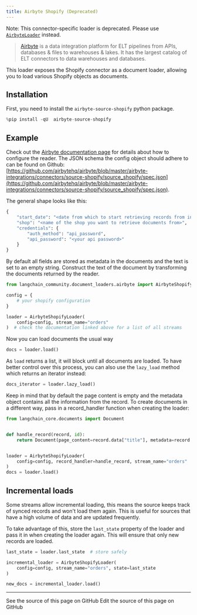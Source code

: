 ```yaml
---
title: Airbyte Shopify (Deprecated)
---
```


Note: This connector-specific loader is deprecated. Please use [`AirbyteLoader`](/oss/python/integrations/document_loaders/airbyte) instead.

>[Airbyte](https://github.com/airbytehq/airbyte) is a data integration platform for ELT pipelines from APIs, databases & files to warehouses & lakes. It has the largest catalog of ELT connectors to data warehouses and databases.

This loader exposes the Shopify connector as a document loader, allowing you to load various Shopify objects as documents.

## Installation

First, you need to install the `airbyte-source-shopify` python package.

```python
%pip install -qU  airbyte-source-shopify
```

## Example

Check out the [Airbyte documentation page](https://docs.airbyte.com/integrations/sources/shopify/) for details about how to configure the reader.
The JSON schema the config object should adhere to can be found on Github: [https://github.com/airbytehq/airbyte/blob/master/airbyte-integrations/connectors/source-shopify/source_shopify/spec.json](https://github.com/airbytehq/airbyte/blob/master/airbyte-integrations/connectors/source-shopify/source_shopify/spec.json).

The general shape looks like this:

```python
{
    "start_date": "<date from which to start retrieving records from in ISO format, e.g. 2020-10-20T00:00:00Z>",
    "shop": "<name of the shop you want to retrieve documents from>",
    "credentials": {
        "auth_method": "api_password",
        "api_password": "<your api password>"
    }
}
```

By default all fields are stored as metadata in the documents and the text is set to an empty string. Construct the text of the document by transforming the documents returned by the reader.

```python
from langchain_community.document_loaders.airbyte import AirbyteShopifyLoader

config = {
    # your shopify configuration
}

loader = AirbyteShopifyLoader(
    config=config, stream_name="orders"
)  # check the documentation linked above for a list of all streams
```

Now you can load documents the usual way

```python
docs = loader.load()
```

As `load` returns a list, it will block until all documents are loaded. To have better control over this process, you can also use the `lazy_load` method which returns an iterator instead:

```python
docs_iterator = loader.lazy_load()
```

Keep in mind that by default the page content is empty and the metadata object contains all the information from the record. To create documents in a different way, pass in a record_handler function when creating the loader:

```python
from langchain_core.documents import Document


def handle_record(record, id):
    return Document(page_content=record.data["title"], metadata=record.data)


loader = AirbyteShopifyLoader(
    config=config, record_handler=handle_record, stream_name="orders"
)
docs = loader.load()
```

## Incremental loads

Some streams allow incremental loading, this means the source keeps track of synced records and won't load them again. This is useful for sources that have a high volume of data and are updated frequently.

To take advantage of this, store the `last_state` property of the loader and pass it in when creating the loader again. This will ensure that only new records are loaded.

```python
last_state = loader.last_state  # store safely

incremental_loader = AirbyteShopifyLoader(
    config=config, stream_name="orders", state=last_state
)

new_docs = incremental_loader.load()
```

---

<CardGroup cols={2}>
  <Card title="View Source" icon="eye" href="https://github.com/langchain-ai/docs/blob/main/src/oss/python/integrations/document_loaders/airbyte_shopify.mdx">
    See the source of this page on GitHub
  </Card>
  <Card title="Edit Source" icon="pen-to-square" href="https://github.com/langchain-ai/docs/edit/main/src/oss/python/integrations/document_loaders/airbyte_shopify.mdx">
    Edit the source of this page on GitHub
  </Card>
</CardGroup>
